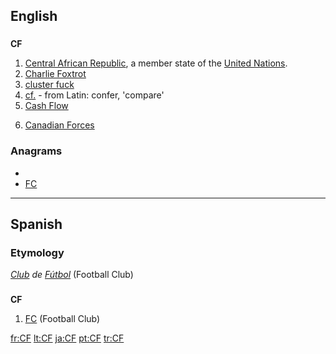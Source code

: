 ==English==

==={{abbreviation}}===
'''CF'''

# [[Central African Republic]], a member state of the [[United Nations]].
# [[Charlie Foxtrot]]
# [[cluster fuck]]
# [[cf.]] - from Latin: confer, 'compare'
# [[Cash Flow]]
# {{Canada|military}} [[Canadian Forces]]

===Anagrams===
* {{alphagram|cf}}
* [[FC#English|FC]]


----

==Spanish==

===Etymology===
''[[club|Club]] de [[fútbol|Fútbol]]'' (Football Club)

==={{abbreviation|Spanish}}===
'''CF'''

# [[FC]] (Football Club)

[[fr:CF]]
[[lt:CF]]
[[ja:CF]]
[[pt:CF]]
[[tr:CF]]